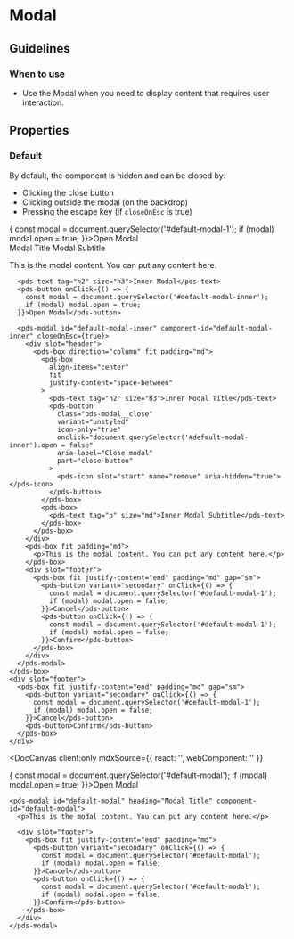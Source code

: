 
# Modal

## Guidelines

### When to use

- Use the Modal when you need to display content that requires user interaction.

## Properties

<DocArgsTable componentName="pds-modal" docSource={components} />

### Default

By default, the component is hidden and can be closed by:
- Clicking the close button
- Clicking outside the modal (on the backdrop)
- Pressing the escape key (if `closeOnEsc` is true)

<div>
  <pds-button onClick={() => {
    const modal = document.querySelector('#default-modal-1');
    if (modal) modal.open = true;
  }}>Open Modal</pds-button>

  <pds-modal id="default-modal-1" component-id="default-modal-1" closeOnEsc={true}>
    <div slot="header">
      <pds-box direction="column" fit padding="md">
        <pds-box
          align-items="center"
          fit
          justify-content="space-between"
        >
          <pds-text tag="h2" size="h3">Modal Title</pds-text>
          <pds-button
            class="pds-modal__close"
            variant="unstyled"
            icon-only="true"
            onclick="document.querySelector('#default-modal-1').open = false"
            aria-label="Close modal"
            part="close-button"
          >
            <pds-icon slot="start" name="remove" aria-hidden="true"></pds-icon>
          </pds-button>
        </pds-box>
        <pds-box>
          <pds-text tag="p" size="md">Modal Subtitle</pds-text>
        </pds-box>
      </pds-box>
    </div>
    <pds-box fit direction="column" padding="md">
      <p>This is the modal content. You can put any content here.</p>

      <pds-text tag="h2" size="h3">Inner Modal</pds-text>
      <pds-button onClick={() => {
        const modal = document.querySelector('#default-modal-inner');
        if (modal) modal.open = true;
      }}>Open Modal</pds-button>

      <pds-modal id="default-modal-inner" component-id="default-modal-inner" closeOnEsc={true}>
        <div slot="header">
          <pds-box direction="column" fit padding="md">
            <pds-box
              align-items="center"
              fit
              justify-content="space-between"
            >
              <pds-text tag="h2" size="h3">Inner Modal Title</pds-text>
              <pds-button
                class="pds-modal__close"
                variant="unstyled"
                icon-only="true"
                onclick="document.querySelector('#default-modal-inner').open = false"
                aria-label="Close modal"
                part="close-button"
              >
                <pds-icon slot="start" name="remove" aria-hidden="true"></pds-icon>
              </pds-button>
            </pds-box>
            <pds-box>
              <pds-text tag="p" size="md">Inner Modal Subtitle</pds-text>
            </pds-box>
          </pds-box>
        </div>
        <pds-box fit padding="md">
          <p>This is the modal content. You can put any content here.</p>
        </pds-box>
        <div slot="footer">
          <pds-box fit justify-content="end" padding="md" gap="sm">
            <pds-button variant="secondary" onClick={() => {
              const modal = document.querySelector('#default-modal-1');
              if (modal) modal.open = false;
            }}>Cancel</pds-button>
            <pds-button onClick={() => {
              const modal = document.querySelector('#default-modal-1');
              if (modal) modal.open = false;
            }}>Confirm</pds-button>
          </pds-box>
        </div>
      </pds-modal>
    </pds-box>
    <div slot="footer">
      <pds-box fit justify-content="end" padding="md" gap="sm">
        <pds-button variant="secondary" onClick={() => {
          const modal = document.querySelector('#default-modal-1');
          if (modal) modal.open = false;
        }}>Cancel</pds-button>
        <pds-button>Confirm</pds-button>
      </pds-box>
    </div>
  </pds-modal>
</div>

<DocCanvas client:only
  mdxSource={{
    react: '<PdsModal></PdsModal>',
    webComponent: '<pds-modal></pds-modal>'
  }}
>
  <div>
    <pds-button onClick={() => {
      const modal = document.querySelector('#default-modal');
      if (modal) modal.open = true;
    }}>Open Modal</pds-button>

    <pds-modal id="default-modal" heading="Modal Title" component-id="default-modal">
      <p>This is the modal content. You can put any content here.</p>

      <div slot="footer">
        <pds-box fit justify-content="end" padding="md">
          <pds-button variant="secondary" onClick={() => {
            const modal = document.querySelector('#default-modal');
            if (modal) modal.open = false;
          }}>Cancel</pds-button>
          <pds-button onClick={() => {
            const modal = document.querySelector('#default-modal');
            if (modal) modal.open = false;
          }}>Confirm</pds-button>
        </pds-box>
      </div>
    </pds-modal>
  </div>
</DocCanvas>
